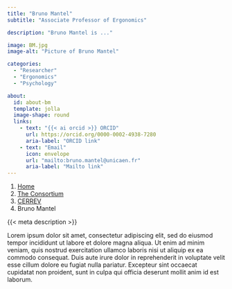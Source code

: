 ```yaml
---
title: "Bruno Mantel"
subtitle: "Associate Professor of Ergonomics"

description: "Bruno Mantel is ..."

image: BM.jpg
image-alt: "Picture of Bruno Mantel"

categories:
  - "Researcher"
  - "Ergonomics"
  - "Psychology"

about:
  id: about-bm
  template: jolla
  image-shape: round
  links:
    - text: "{{< ai orcid >}} ORCID"
      url: https://orcid.org/0000-0002-4938-7280
      aria-label: "ORCID link"
    - text: "Email"
      icon: envelope
      url: "mailto:bruno.mantel@unicaen.fr"
      aria-label: "Mailto link"
---
```


<!-- TODO: auto-generate with R ? Make an extension ? -->

<nav aria-label="breadcrumb">
  <ol class="breadcrumb">
    <li class="breadcrumb-item"><a href="/">Home</a></li>
    <li class="breadcrumb-item"><a href="/content/consortium/">The Consortium</a></li>
    <li class="breadcrumb-item"><a href="/content/consortium/CERREV/">CERREV</a></li>
    <li class="breadcrumb-item active" aria-current="page">Bruno Mantel</li>
  </ol>
</nav>

:::{#about-bm}

{{< meta description >}}

:::

Lorem ipsum dolor sit amet, consectetur adipiscing elit, sed do eiusmod tempor incididunt ut labore et dolore magna aliqua. Ut enim ad minim veniam, quis nostrud exercitation ullamco laboris nisi ut aliquip ex ea commodo consequat. Duis aute irure dolor in reprehenderit in voluptate velit esse cillum dolore eu fugiat nulla pariatur. Excepteur sint occaecat cupidatat non proident, sunt in culpa qui officia deserunt mollit anim id est laborum.